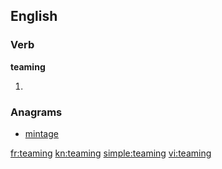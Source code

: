 ==English==

===Verb===
'''teaming'''

# {{present participle of|team}}

===Anagrams===
* [[mintage#English|mintage]]

[[fr:teaming]]
[[kn:teaming]]
[[simple:teaming]]
[[vi:teaming]]